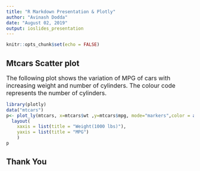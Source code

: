 ```yaml
---
title: "R Markdown Presentation & Plotly"
author: "Avinash Dodda"
date: "August 02, 2019"
output: ioslides_presentation
---
```


```r
knitr::opts_chunk$set(echo = FALSE)
```

## Mtcars Scatter plot
<font size="3">The following plot shows the variation of MPG of cars with increasing weight and number of cylinders. The colour code represents the number of cylinders. </font>
```r
library(plotly)
data("mtcars")
p<- plot_ly(mtcars, x=mtcars$wt ,y=mtcars$mpg, mode="markers",color = as.factor(mtcars$cyl)) %>%
  layout(
    xaxis = list(title = "Weight(1000 lbs)"),
    yaxis = list(title = "MPG")
    )
p
```

## Thank You

